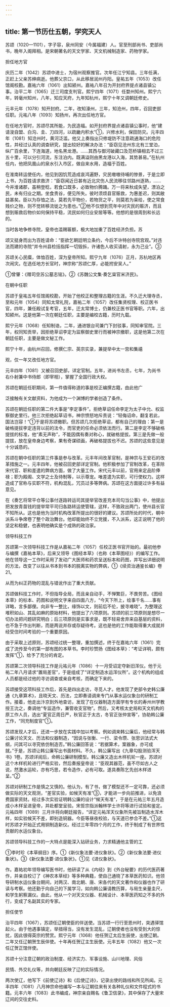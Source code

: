 ```yaml
---
---
---
```

title: 第一节历仕五朝，学究天人
---



苏颂（1020—1101），字子容，泉州同安（今属福建）人。官至刑部尚书、吏部尚书，晚年入阁拜相。是宋朝著名的天文学家、天文机械制造家、药物学家。

担任地方官

庆历二年（1042）苏颂中进士，为宿州观察推官。次年任江宁知县。三年任满，正赶上父亲苏绅病逝。他葬父京口，从此移居润州丹阳。皇祐五年（1053）改任馆阁校勘。嘉祐六年（1061）出知颍州。嘉祐八年召为开封府界提点诸县镇公事。治平二年（1065）迁三司度支判官。熙宁四年（1071）任婺州知州。熙宁六年，转毫州知州，八年，知应天府，九年知杭州，熙宁十年又调朝廷修史。

元丰元年（1078）知开封府。二年，改知濠州，三年，知沧州，四年，召回吏部任职。元祐八年（1093）知扬州，再次出任地方官。

在任地方官时，苏颂尽其所能，为民造福。如开封府界提点诸县镇公事时，他“建请浚自盟、白沟、圭、刀四河，以疏畿内积水”①，兴修水利，保田防灾。元丰四年（1081）知沧州时，黄河泛滥。他又上奏指出只修堤防不注意疏通海口的危险性，并经过认真的调查研究，提出较好的解决办法：“臣窃见沧州东北有三堂泊，纵广百余里，下连海道，地名黑龙港。……其西与御河破藏口及范桥镇相去不过三五十里，可以分引河流，东注泊内。既满溢则由黑龙港以入海，其势甚易。”在杭州任内，他把凤凰山的泉水引入市区，做自来水用，造福于百姓。

在淮南转运使任内，他见到因饥荒造成哀鸿遍野，灾民嗷嗷待哺的惨景，于是立即上书，为百姓请求救济：“臣窃闻近日甚有近北灾伤人民流移往邻路州逐熟，……今并淮诸郡，虽稍登稔，若食口既多，必致物价腾踊。万一将来秋成失望，漂泊之民，未有归业之期。坐食贵谷，便见所失。彼时须烦县官赈救，为惠差迟，则其敝益甚矣。臣以为存恤之法，莫若先平物价，若物货之平，则莫若为粜给，使之常食贱价之物，则不觉转移流徙之为患也。”②他不仅想到荒年中对灾民的赈济，而且想到赈救后物价如何保持平稳，流民如何归业安居等等。他想的是很周到和长远的。

当时各地争修寺院，皇帝也滥赐匾额，极大地加重了百姓经济负担。苏

颂又挺身而出为百姓请命：“臣欲乞朝廷明立条约，今后不许特创寺院宫观。”对违法而建的寺院“并令州县检括指挥一切毁拆，许诸色人收买请射，永为己业”。③

苏颂关心民瘼，体恤百姓，深为皇帝所知。熙宁九年（1076）正月，苏杭地区再次闹灾。在选任地方长官时，神宗称“苏颂仁厚，必能拊安吴人。”

①曾肇：《赠司空苏公墓志铭》。②《苏魏公文集·奏乞粜官米济民》。

在朝中任职

苏颂于皇祐五年任馆阁校勘，开始了他校正和整理古籍的生涯。不久迁大理寺丞，至和元年（1054）同知太常礼院，嘉祐二年（1057）改任集贤校理、校正医书官，四年，兼任殿试复考官，五年，迁太常博士，仍兼校正医书官等职。六年，出知颍州。这是他第一次在朝廷任职，主要是编校古籍，历时九载。

熙宁元年（1068）任知制诰，二年，通进银台司兼门下封驳事，同知审官院。三年，权同知贡举，因拒绝草诏李定为监察御史里行而被神宗撤职，这是他第二次在朝廷任职，主要是做文秘工作。

熙宁十年，由杭州召回，修撰仁宗、英宗实录，兼提举中太一宫和集禧

观，仅一年又改任地方官。

元丰四年（1081）又被召回吏部，详定官制。五年，进尚书左丞，七年，为尚书右仆射兼中书侍郎（即宰相），掌握了全国行政大权。

苏颂在朝廷任职期间，第一件值得称道的事是校正编撰古籍，由此他广

泛接触有关文献资料，为他成为一个渊博的学者创造了条件。

苏颂在朝廷任职的第二件大事是“李定事件”。拒绝草诏任命李定为太子中允、权监察御史里行。他三次拒绝起草诏书，神宗愤怒地斥责说：“轻侮诏命，翻复若此，国法岂容！”①于是将苏颂撤职。但苏颂几次拒绝草诏，都有自己的理由：第一是破格提拔李定违背以前的法令，而官吏的任命必须依法而行。第二是李定不够破格提拔的标准，他“素无声称”，不能因偶有奏对称心，就破格提拔。第三是先做一般提拔，放在皇帝身边考察，果有奇谋硕画，再破格提拔也不迟。苏颂的这些意见是十分诚恳的。

苏颂在朝中任职的第三件事是参与改革。元丰年间改革官制，是神宗与王安石的改革措施之一。元丰四年，他被召回吏部详定官制。他积极参加了官制改革，在革除宋代官、职和差遣的弊病方面，做了大量工作。宋代元丰以前，官用来定品阶俸禄；职为殿阁、文学之士及待制等，以示尊宠。唯差遣为实职，可行使权力。这样造成了官称与实职不符，机构混乱，冗员过多等弊病。苏颂在这方面提过许多有益意见。

在《奏乞将常平仓等公事付逐路转运司其提举官改差充本司勾当公事》中，他提出把发放青苗钱的提举常平司归各路转运使管辖，这样，不致政出两门，使州县长官不知所从。这也是他为当时机构改革所提出的很好的建议。苏颂所处的时代，朝中派系斗争席卷了整个政治舞台。他却能始终不立党援，不入派系，这正说明了他的坚定和稳健，也表明他确实是个成熟的政治家。

领导科技工作

苏颂第一次领导科技工作是从嘉祐二年（1057）任校正医书官开始的。最初他参与编撰《嘉祐本草》，后来又领导《图经本草》（也称《本草图经》）的编写工作。他在领导这一工作时采用了发动广大医师和药农呈送标本和药图，并写出详细说明的方法，改变了以往从书本到书本的脱离实物的弊病，①《续资治通鉴长编》卷21。

从而为纠正药物的混乱与错讹作出了重大贡献。

苏颂做科技工作时，不但指导全局，而且亲自动手，不惮繁巨，不畏劳苦。《图经本草》的标本、药图和说明文字来自四面八方，“今天下所上，绘事千名……事有详略，言多鄙俚。向非专一整比，缘饰以文，则前后不伦，披寻难晓”。为整理这堆积如山、其乱如麻的原始材料，他提出了六项原则。苏颂的前三项原则是想尽一切办法把问题研究明白；后三项原则是实事求是，既不轻易舍弃来自基层的资料，也不急于作出判断，而是两说并存或存疑待考。这也是他的工作能取得重大成就并经受住时间考验的一个重要原因。

由于采取上述原则，苏颂经过统一整理，重加撰述，终于在嘉祐六年（1061）完成了流传至今的第一部有图的本草书。李时珍赞扬《图经本草》：“考证详明，颇有发挥”①，给予了充分的肯定。

苏颂第二次领导科技工作是元祐元年（1086）十一月受诏定夺新旧浑仪。他于元祐二年八月请求“置局差官”，于是组成了“详定制造水运浑仪所”。这个机构的组成人员都是经过他的寻访调查或亲自考核，而确定下来的。

苏颂接受这项科技工作后，首先是四出走访，寻觅人才。他发现了吏部令史韩公廉通《九章算术》，且晓天文、历法，立即奏请调来专门从事水运仪象台的研制工作。接着，他走出汴京到外地查访，发现了在仪器制造方面学有专长的寿州州学教授王沇之，奏调他“专监造作，兼管收支官物”。然后，又考核太史局和天文机构的原工作人员，选出“夏官正周日严，秋官正于太古，冬官正张仲宣等”，协助韩公廉工作，“同充制度官”①。

苏颂发现人才后，还进一步放在实践中加以考察。例如调来韩公廉后，他经常与韩公廉讨论天文、历法和仪器制造，“因说与张衡、一行、梁令瓒、张思训法式大纲，问其可以寻究依仿制造否。”韩公廉回答说：“若据算术，案器象，亦可成就。”于是，苏颂让韩公廉写出书面材料。不久，韩公廉写出《九章勾股测验浑天书》1卷。苏颂详阅后，命韩公廉研制模型。韩公廉又造出木样机轮一座。苏颂对这个木样机轮进行严格实验，然后奏报皇帝说：“臣观其器范，虽不尽如古人之说，然激水运轮，亦有巧思，若令造作，必有可取。遂具奏陈乞先创木样进呈。”②

苏颂对研制工作是慎之又慎的。他认为，有了书，做了模型还不一定可靠，还必须做实际的天文观测，“差官实验，如候天有准”③，才能进一步向前推进，以免浪费国家资财。经过多次实验证明韩公廉的设计“候天有准”，于是在元祐三年五月造成小木样呈进皇帝，并赴都堂呈验。宋哲宗指派翰林学士许将等进行试验和鉴定。元祐四年（1089）三月许将向朝廷报告，“详定元祐浑天仪象所先被旨制造水浑木样，如实验候天不差，即别造铜器。今臣等昼夜校验，与天道已参合不差。”①这时苏颂才开始正式用铜制造新仪。经过三年零四个月的工作，终于制成了有世界性贡献的水运仪象台。

苏颂领导科技工作的一大特点是能深入钻研业务，力求精通他主管的工

①李时珍《本草纲目》序。①《新仪象法要·进仪象状》。②《新仪象法要·进仪象状》。③《新仪象法要·进仪象状》。①见《进仪象状》。

作。嘉祐初年领导编写医书时，他研读了从《内经》到《外台秘要》的历代医药著作，并亲自校订了《神农本草经》等多种典籍，使自己通晓了本草医药知识。他领导研制水运仪象台期间，对两汉、南北朝、唐、宋各代的天文著作和仪器也作了研读与考察。他还勤于向自己的下属学习，如向韩公廉请教历算，与局生亲量圭尺，和学生躬察漏仪。由此，他从一个对天文仪器、机械设计、本草医药知之不多的外行，变成了名副其实的专家。

担任使节

治平四年（1067），苏颂任辽朝使臣的伴送使。当苏颂一行行至恩州时，突遇驿馆起火。由于他遇事镇定，举措得当，没有发生混乱，辽朝使者也没有受到大的惊扰，因此很得英宗的赞赏。熙宁元年（1068）他任贺辽太后生辰使，出使辽朝。二年又任辽朝贺生辰伴使。十年再任贺辽主生辰使。元丰五年（1082）他又一次任辽贺正馆伴使。

苏颂十分注意辽朝的政治制度、经济实力、军事设施、山川地理、风俗

民情、外交礼仪等，并向朝廷反映了辽的实际情况。

两次使辽，他写下《前使辽诗》和《后使辽诗》，记录出使的路线和所见所闻。元丰四年（1081）八月神宗命他编写一本与辽朝往来有关各种礼仪和文件程式的书籍。元丰六年（1083）此书编成，神宗亲自赐名《鲁卫信录》，其中保存了大量宋辽间的交往史料。